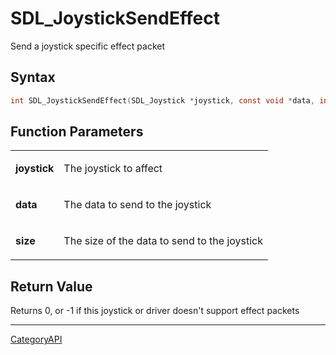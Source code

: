 = SDL_JoystickSendEffect =

Send a joystick specific effect packet 

== Syntax ==

<syntaxhighlight lang='c'>
int SDL_JoystickSendEffect(SDL_Joystick *joystick, const void *data, int size);
</syntaxhighlight>

== Function Parameters ==

{|
|'''joystick'''
|The joystick to affect
|-
|'''data'''
|The data to send to the joystick
|-
|'''size'''
|The size of the data to send to the joystick
|}

== Return Value ==

Returns 0, or -1 if this joystick or driver doesn't support effect packets

----
[[CategoryAPI]]


